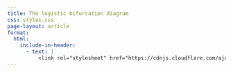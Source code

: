 ```yaml
---
title: The logistic bifurcation diagram
css: styles.css
page-layout: article
format:
  html:
    include-in-header:
      - text: |
          <link rel="stylesheet" href="https://cdnjs.cloudflare.com/ajax/libs/tippy.js/6.3.7/themes/material.min.css" integrity="sha512-R8oUfFYCO11afzYKUhovrP+cajy9JF0iRRHbuk16gPYstVj9McxsE/D8wnH2l0aBKuhnkAd6VMLiTFV1Bp+zKA==" crossorigin="anonymous" referrerpolicy="no-referrer" /> <link rel="stylesheet" href="https://cdnjs.cloudflare.com/ajax/libs/tippy.js/6.3.7/themes/light-border.min.css" integrity="sha512-DiG+GczLaoJczcpFjhVy4sWA1rheh0I6zmlEc+ax7vrq2y/qTg80RtxDOueLcwBrC80IsiQapIgTi++lcGHPLg==" crossorigin="anonymous" referrerpolicy="no-referrer" />
---
```


::: {.light-content}
::::: {.panel-input}
<div id="observablehq-curve_cnt"></div>
<div id="observablehq-viewof-show_critial_parameters"></div>
:::::
<div id="observablehq-bif_pic"></div>
<script type="module">
import {Runtime, Inspector} from "https://cdn.jsdelivr.net/npm/@observablehq/runtime@5/dist/runtime.js";
import define from "https://api.observablehq.com/@mcmcclur/bifurcation-diagram-with-critical-curves.js?v=4";
new Runtime().module(define, name => {
  if (name === "curve_cnt") return new Inspector(document.querySelector("#observablehq-curve_cnt"));
  if (name === "viewof show_critial_parameters") return new Inspector(document.querySelector("#observablehq-viewof-show_critial_parameters"));
  if (name === "bif_pic") return new Inspector(document.querySelector("#observablehq-bif_pic"));
});
</script>
:::

::: {.dark-content}
::::: {.panel-input}
<div id="observablehq-curve_cnt-5c291325"></div>
<div id="observablehq-viewof-show_critial_parameters-5c291325"></div>
:::::
<div id="observablehq-bif_pic-5c291325"></div>
<script type="module">
import {Runtime, Inspector} from "https://cdn.jsdelivr.net/npm/@observablehq/runtime@5/dist/runtime.js";
import define from "https://api.observablehq.com/d/33d5cb391be6cf27.js?v=4";
new Runtime().module(define, name => {
  if (name === "curve_cnt") return new Inspector(document.querySelector("#observablehq-curve_cnt-5c291325"));
  if (name === "viewof show_critial_parameters") return new Inspector(document.querySelector("#observablehq-viewof-show_critial_parameters-5c291325"));
  if (name === "bif_pic") return new Inspector(document.querySelector("#observablehq-bif_pic-5c291325"));
});
</script>
:::
